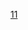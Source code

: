 {{Cat main|巴黎十一區}}
{{Paris Arrondissements|arrondissement={{{arrondissement|11e}}}}}
{{Commons cat|Paris XIe arrondissement}}

[[Category:巴黎区份|11]]